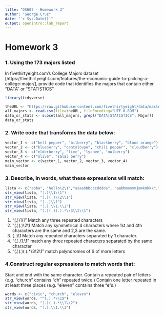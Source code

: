 ```yaml
---
title: "DS607 - Homework 3"
author: "George Cruz"
date: "`r Sys.Date()`"
output: openintro::lab_report
---
```

# Homework 3

### 1. Using the 173 majors listed 
In fivethirtyeight.com’s College Majors dataset [https://fivethirtyeight.com/features/the-economic-guide-to-picking-a-college-major/], provide code that identifies the majors that contain either "DATA" or "STATISTICS"
```r
library(tidyverse)
```


```r
theURL <- "https://raw.githubusercontent.com/fivethirtyeight/data/master/college-majors/majors-list.csv"
all_majors <- read.csv(file=theURL, fileEncoding="UTF-8-BOM")
data_or_stats <- subset(all_majors, grepl("DATA|STATISTICS", Major))
data_or_stats
```

### 2. Write code that transforms the data below:

```r

vector_1 <- c("bell pepper", "bilberry", "blackberry", "blood orange")
vector_2 <- c("blueberry", "cantaloupe", "chili pepper", "cloudberry")
vector_3 <- c("elderberry", "lime", "lychee", "mulberry")
vector_4 <- c("olive", "salal berry")
main_vector <- c(vector_1, vector_2, vector_3, vector_4)
main_vector
```

### 3. Describe, in words, what these expressions will match:
```r
lista <- c("abba", "hello\2\1","aaaabbbcccdddde", "aabbmmmmmjmmkmkkk","banana", "amanaplanacanalpanama","civic", "racecar")
str_view(lista, "(.)\\1\\1")
str_view(lista, "(.)(.)\\2\\1")
str_view(lista, "(..)\\1")
str_view(lista, "(.).\\1.\\1")
str_view(lista, "(.)(.)(.).*\\3\\2\\1")

```

1. "(.)\1\1"  Match any three repeated characters
2. "(.)(.)\\2\\1 Match any symmetrical 4 characters where 1st and 4th characters are the same and 2,3 are the same.
3. (..)\1 Match any repeated characters separated by 1 character.
4. "(.).\\1.\\1" match any three repeated characters separated by the same character
5. "(.)(.)(.).*\\3\\2\\1" match palyndromes of 6 of more letters

### 4.Construct regular expressions to match words that:

Start and end with the same character.
Contain a repeated pair of letters (e.g. "church" contains "ch" repeated twice.)
Contain one letter repeated in at least three places (e.g. "eleven" contains three "e"s.)

```r
words <- c("civic", "church", "eleven")
str_view(words, "^(.).*\\1$")
str_view(words, "(.)(.).*\\1\\2")
str_view(words, "(.).\\1.\\1")

```


